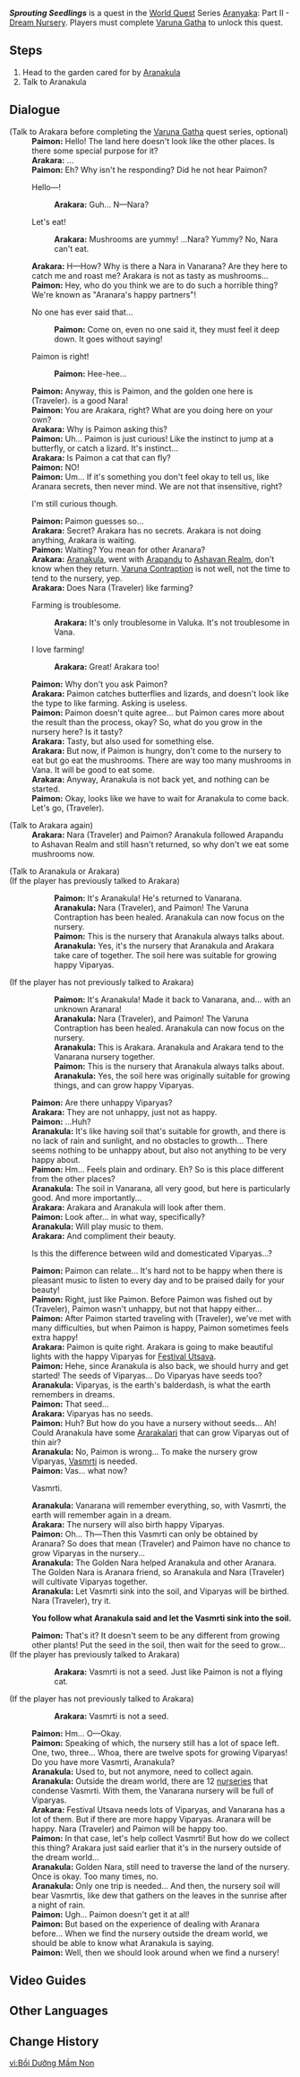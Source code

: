 {{Quest Infobox
|id            = 73239
|image         = World Quest Sprouting Seedlings.png
|type          = World
|chapter       = Aranyaka
|actType       = Part
|actNum        = II
|act           = Dream Nursery
|summary       = <!-- editor written summary. quest description goes to dialogue -->
|characters    = Arakara; Aranakula; Paimon; Traveler
|requirement   = [[Varuna Gatha]]
|startLocation = [[Vanarana]], [[Sumeru]]
|region        = Sumeru
|area          = Vanarana
|parent        = Children of the Forest
|exp           = 100
|mora          = 10,000
|primogems     = 20
|other         = Unlocks [[Hidden Exploration Objective]], ''[[The Viparyas of Vanarana]]''
}}
'''''Sprouting Seedlings''''' is a quest in the [[World Quest]] Series [[Aranyaka]]: Part II - [[Dream Nursery]]. Players must complete [[Varuna Gatha]] to unlock this quest.

==Steps==
# Head to the garden cared for by [[Aranakula]]
# Talk to Aranakula

==Dialogue==
{{Dialogue start}}
;(Talk to Arakara before completing the [[Varuna Gatha]] quest series, optional{{Verify|Determine trigger condition}})
:'''Paimon:''' Hello! The land here doesn't look like the other places. Is there some special purpose for it?
:'''Arakara:''' ...
:'''Paimon:''' Eh? Why isn't he responding? Did he not hear Paimon?
:{{DIcon}} Hello&mdash;!
::'''Arakara:''' Guh... N&mdash;Nara?
:{{DIcon}} Let's eat!
::'''Arakara:''' Mushrooms are yummy! ...Nara? Yummy? No, Nara can't eat.
:'''Arakara:''' H&mdash;How? Why is there a Nara in Vanarana? Are they here to catch me and roast me? Arakara is not as tasty as mushrooms...
:'''Paimon:''' Hey, who do you think we are to do such a horrible thing? We're known as "Aranara's happy partners"!
:{{DIcon}} No one has ever said that...
::'''Paimon:''' Come on, even no one said it, they must feel it deep down. It goes without saying!
:{{DIcon}} Paimon is right!
::'''Paimon:''' Hee-hee...
:'''Paimon:''' Anyway, this is Paimon, and the golden one here is (Traveler). {{MC|m=He|f=She}} is a good Nara!
:'''Paimon:''' You are Arakara, right? What are you doing here on your own?
:'''Arakara:''' Why is Paimon asking this?
:'''Paimon:''' Uh... Paimon is just curious! Like the instinct to jump at a butterfly, or catch a lizard. It's instinct...
:'''Arakara:''' Is Paimon a cat that can fly?
:'''Paimon:''' NO!
:'''Paimon:''' Um... If it's something you don't feel okay to tell us, like Aranara secrets, then never mind. We are not that insensitive, right?
:{{DIcon}} I'm still curious though.
:'''Paimon:''' Paimon guesses so...
:'''Arakara:''' Secret? Arakara has no secrets. Arakara is not doing anything, Arakara is waiting.
:'''Paimon:''' Waiting? You mean for other Aranara?
:'''Arakara:''' [[Aranakula]], went with [[Arapandu]] to [[Ashavan Realm]], don't know when they return. [[Varuna Contraption]] is not well, not the time to tend to the nursery, yep.
:'''Arakara:''' Does Nara (Traveler) like farming?
:{{DIcon}} Farming is troublesome.
::'''Arakara:''' It's only troublesome in Valuka. It's not troublesome in Vana.
:{{DIcon}} I love farming!
::'''Arakara:''' Great! Arakara too!
:'''Paimon:''' Why don't you ask Paimon?
:'''Arakara:''' Paimon catches butterflies and lizards, and doesn't look like the type to like farming. Asking is useless.
:'''Paimon:''' Paimon doesn't quite agree... but Paimon cares more about the result than the process, okay? So, what do you grow in the nursery here? Is it tasty?
:'''Arakara:''' Tasty, but also used for something else.
:'''Arakara:''' But now, if Paimon is hungry, don't come to the nursery to eat but go eat the mushrooms. There are way too many mushrooms in Vana. It will be good to eat some.
:'''Arakara:''' Anyway, Aranakula is not back yet, and nothing can be started.
:'''Paimon:''' Okay, looks like we have to wait for Aranakula to come back. Let's go, (Traveler).

;(Talk to Arakara again)
:'''Arakara:''' Nara (Traveler) and Paimon? Aranakula followed Arapandu to Ashavan Realm and still hasn't returned, so why don't we eat some mushrooms now.
{{Dialogue end}}
{{Quest Description|The Varuna Contraption has been fixed, and now Aranakula can go back to take care of the nursery that he has been thinking about. Aranakula, who likes to keep company with soil and seeds, not only cultivates ordinary plants, but also takes care of a special nursery in Vanarana.}}
{{Dialogue start}}
;(Talk to Aranakula or Arakara)
;(If the player has previously talked to Arakara)
::'''Paimon:''' It's Aranakula! He's returned to Vanarana.
::'''Aranakula:''' Nara (Traveler), and Paimon! The Varuna Contraption has been healed. Aranakula can now focus on the nursery.
::'''Paimon:''' This is the nursery that Aranakula always talks about.
::'''Aranakula:''' Yes, it's the nursery that Aranakula and Arakara take care of together. The soil here was suitable for growing happy Viparyas.
;(If the player has not previously talked to Arakara)
::'''Paimon:''' It's Aranakula! Made it back to Vanarana, and... with an unknown Aranara!
::'''Aranakula:''' Nara (Traveler), and Paimon! The Varuna Contraption has been healed. Aranakula can now focus on the nursery.
::'''Aranakula:''' This is Arakara. Aranakula and Arakara tend to the Vanarana nursery together.
::'''Paimon:''' This is the nursery that Aranakula always talks about.
::'''Aranakula:''' Yes, the soil here was originally suitable for growing things, and can grow happy Viparyas.
:'''Paimon:''' Are there unhappy Viparyas?
:'''Arakara:''' They are not unhappy, just not as happy.
:'''Paimon:''' ...Huh?
:'''Aranakula:''' It's like having soil that's suitable for growth, and there is no lack of rain and sunlight, and no obstacles to growth... There seems nothing to be unhappy about, but also not anything to be very happy about.
:'''Paimon:''' Hm... Feels plain and ordinary. Eh? So is this place different from the other places?
:'''Aranakula:''' The soil in Vanarana, all very good, but here is particularly good. And more importantly...
:'''Arakara:''' Arakara and Aranakula will look after them.
:'''Paimon:''' Look after... in what way, specifically?
:'''Aranakula:''' Will play music to them.
:'''Arakara:''' And compliment their beauty.
:{{DIcon}} Is this the difference between wild and domesticated Viparyas...?
:'''Paimon:''' Paimon can relate... It's hard not to be happy when there is pleasant music to listen to every day and to be praised daily for your beauty!
:'''Paimon:''' Right, just like Paimon. Before Paimon was fished out by (Traveler), Paimon wasn't unhappy, but not that happy either...
:'''Paimon:''' After Paimon started traveling with (Traveler), we've met with many difficulties, but when Paimon is happy, Paimon sometimes feels extra happy!
:'''Arakara:''' Paimon is quite right. Arakara is going to make beautiful lights with the happy Viparyas for [[Festival Utsava]].
:'''Paimon:''' Hehe, since Aranakula is also back, we should hurry and get started! The seeds of Viparyas... Do Viparyas have seeds too?
:'''Aranakula:''' Viparyas, is the earth's balderdash, is what the earth remembers in dreams.
:'''Paimon:''' That seed...
:'''Arakara:''' Viparyas has no seeds.
:'''Paimon:''' Huh? But how do you have a nursery without seeds... Ah! Could Aranakula have some [[Ararakalari]] that can grow Viparyas out of thin air?
:'''Aranakula:''' No, Paimon is wrong... To make the nursery grow Viparyas, [[Vasmrti]] is needed.
:'''Paimon:''' Vas... what now?
:{{DIcon}} Vasmrti.
:'''Aranakula:''' Vanarana will remember everything, so, with Vasmrti, the earth will remember again in a dream.
:'''Arakara:''' The nursery will also birth happy Viparyas.
:'''Paimon:''' Oh... Th&mdash;Then this Vasmrti can only be obtained by Aranara? So does that mean (Traveler) and Paimon have no chance to grow Viparyas in the nursery...
:'''Aranakula:''' The Golden Nara helped Aranakula and other Aranara. The Golden Nara is Aranara friend, so Aranakula and Nara (Traveler) will cultivate Viparyas together.
:'''Aranakula:''' Let Vasmrti sink into the soil, and Viparyas will be birthed. Nara (Traveler), try it.

:'''You follow what Aranakula said and let the Vasmrti sink into the soil.'''

:'''Paimon:''' That's it? It doesn't seem to be any different from growing other plants! Put the seed in the soil, then wait for the seed to grow...
;(If the player has previously talked to Arakara)
::'''Arakara:''' Vasmrti is not a seed. Just like Paimon is not a flying cat.
;(If the player has not previously talked to Arakara)
::'''Arakara:''' Vasmrti is not a seed.
:'''Paimon:''' Hm... O&mdash;Okay.
:'''Paimon:''' Speaking of which, the nursery still has a lot of space left. One, two, three... Whoa, there are twelve spots for growing Viparyas! Do you have more Vasmrti, Aranakula?
:'''Aranakula:''' Used to, but not anymore, need to collect again.
:'''Aranakula:''' Outside the dream world, there are 12 [[nursery|nurseries]] that condense Vasmrti. With them, the Vanarana nursery will be full of Viparyas.
:'''Arakara:''' Festival Utsava needs lots of Viparyas, and Vanarana has a lot of them. But if there are more happy Viparyas. Aranara will be happy. Nara (Traveler) and Paimon will be happy too.
:'''Paimon:''' In that case, let's help collect Vasmrti! But how do we collect this thing? Arakara just said earlier that it's in the nursery outside of the dream world...
:'''Aranakula:''' Golden Nara, still need to traverse the land of the nursery. Once is okay. Too many times, no.
:'''Aranakula:''' Only one trip is needed... And then, the nursery soil will bear Vasmrtis, like dew that gathers on the leaves in the sunrise after a night of rain.
:'''Paimon:''' Ugh... Paimon doesn't get it at all!
:'''Paimon:''' But based on the experience of dealing with Aranara before... When we find the nursery outside the dream world, we should be able to know what Aranakula is saying.
:'''Paimon:''' Well, then we should look around when we find a nursery!
{{Dialogue end}}

==Video Guides==
{{EVT
|video1   = https://youtu.be/V-rDlorLYRE
|caption1 = Sprouting Seedlings: All 12 Vasmrti Locations
}}

==Other Languages==
{{Other Languages
|en      = Sprouting Seedlings
|zhs     = 新蓓萌生
|zhs_rm  = Xīn Bèi Méngshēng
|zht     = 新蓓萌生
|zht_rm  = Xīn Bèi Méngshēng
|zh_tl   = New Buds Sprout
|ja      = 芽吹く新たな蕾
|ja_rm   = Mebuku Arata-na Tsubomi
|ja_tl   = Sprouting New Buds
|ko      = 움트는 꽃망울
|ko_tl   = Sprouting Bud
|es      = Nuevos brotes
|es_tl   = New Sprouts
|fr      = Jeunes pousses en pleine croissance
|fr_tl   = Young Sprouts in Full Growth
|ru      = Зарождение новой жизни
|ru_tl   = Initiation of New Life
|th      = กิ่งกล้าที่งอกเงย
|th_rm   = 
|th_tl   = 
|vi      = Bồi Dưỡng Mầm Non
|vi_tl   = 
|de      = Keimende Samen
|de_tl   = Sprouting Seeds
|id      = Menanam Benih
|id_tl   = Planting Seeds
|pt      = Mudas a Brotar
|pt_tl   = 
|tr      = Filizlenen Fideler
|tr_tl   = 
|it      = Piante in germoglio
|it_tl   = 
}}

==Change History==
{{Change History|3.0}}

[[vi:Bồi Dưỡng Mầm Non]]